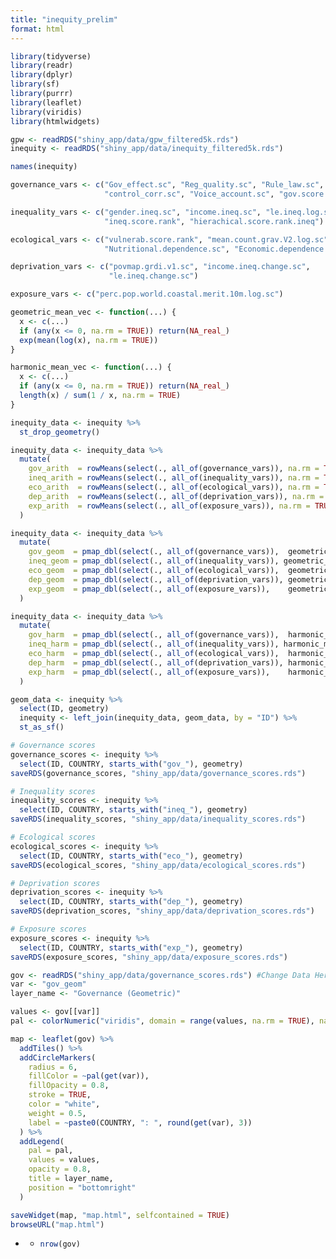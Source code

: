 ```yaml
---
title: "inequity_prelim"
format: html
---
```


```r
library(tidyverse)
library(readr)
library(dplyr)
library(sf)
library(purrr)
library(leaflet)
library(viridis)
library(htmlwidgets)
```

```r
gpw <- readRDS("shiny_app/data/gpw_filtered5k.rds")
inequity <- readRDS("shiny_app/data/inequity_filtered5k.rds")
```

```r
names(inequity)
```

```r
governance_vars <- c("Gov_effect.sc", "Reg_quality.sc", "Rule_law.sc", 
                     "control_corr.sc", "Voice_account.sc", "gov.score.rank")

inequality_vars <- c("gender.ineq.sc", "income.ineq.sc", "le.ineq.log.sc", 
                     "ineq.score.rank", "hierachical.score.rank.ineq")

ecological_vars <- c("vulnerab.score.rank", "mean.count.grav.V2.log.sc", 
                     "Nutritional.dependence.sc", "Economic.dependence.sc")

deprivation_vars <- c("povmap.grdi.v1.sc", "income.ineq.change.sc", 
                      "le.ineq.change.sc")

exposure_vars <- c("perc.pop.world.coastal.merit.10m.log.sc")
```

```r
geometric_mean_vec <- function(...) {
  x <- c(...)
  if (any(x <= 0, na.rm = TRUE)) return(NA_real_)
  exp(mean(log(x), na.rm = TRUE))
}

harmonic_mean_vec <- function(...) {
  x <- c(...)
  if (any(x <= 0, na.rm = TRUE)) return(NA_real_)
  length(x) / sum(1 / x, na.rm = TRUE)
}
```

```r
inequity_data <- inequity %>%
  st_drop_geometry()

inequity_data <- inequity_data %>%
  mutate(
    gov_arith  = rowMeans(select(., all_of(governance_vars)), na.rm = TRUE),
    ineq_arith = rowMeans(select(., all_of(inequality_vars)), na.rm = TRUE),
    eco_arith  = rowMeans(select(., all_of(ecological_vars)), na.rm = TRUE),
    dep_arith  = rowMeans(select(., all_of(deprivation_vars)), na.rm = TRUE),
    exp_arith  = rowMeans(select(., all_of(exposure_vars)), na.rm = TRUE)
  )

inequity_data <- inequity_data %>%
  mutate(
    gov_geom  = pmap_dbl(select(., all_of(governance_vars)),  geometric_mean_vec),
    ineq_geom = pmap_dbl(select(., all_of(inequality_vars)), geometric_mean_vec),
    eco_geom  = pmap_dbl(select(., all_of(ecological_vars)),  geometric_mean_vec),
    dep_geom  = pmap_dbl(select(., all_of(deprivation_vars)), geometric_mean_vec),
    exp_geom  = pmap_dbl(select(., all_of(exposure_vars)),    geometric_mean_vec)
  )

inequity_data <- inequity_data %>%
  mutate(
    gov_harm  = pmap_dbl(select(., all_of(governance_vars)),  harmonic_mean_vec),
    ineq_harm = pmap_dbl(select(., all_of(inequality_vars)), harmonic_mean_vec),
    eco_harm  = pmap_dbl(select(., all_of(ecological_vars)),  harmonic_mean_vec),
    dep_harm  = pmap_dbl(select(., all_of(deprivation_vars)), harmonic_mean_vec),
    exp_harm  = pmap_dbl(select(., all_of(exposure_vars)),    harmonic_mean_vec)
  )
```

```r
geom_data <- inequity %>%
  select(ID, geometry)
  inequity <- left_join(inequity_data, geom_data, by = "ID") %>%
  st_as_sf()

# Governance scores
governance_scores <- inequity %>%
  select(ID, COUNTRY, starts_with("gov_"), geometry)
saveRDS(governance_scores, "shiny_app/data/governance_scores.rds")

# Inequality scores
inequality_scores <- inequity %>%
  select(ID, COUNTRY, starts_with("ineq_"), geometry)
saveRDS(inequality_scores, "shiny_app/data/inequality_scores.rds")

# Ecological scores
ecological_scores <- inequity %>%
  select(ID, COUNTRY, starts_with("eco_"), geometry)
saveRDS(ecological_scores, "shiny_app/data/ecological_scores.rds")

# Deprivation scores
deprivation_scores <- inequity %>%
  select(ID, COUNTRY, starts_with("dep_"), geometry)
saveRDS(deprivation_scores, "shiny_app/data/deprivation_scores.rds")

# Exposure scores
exposure_scores <- inequity %>%
  select(ID, COUNTRY, starts_with("exp_"), geometry)
saveRDS(exposure_scores, "shiny_app/data/exposure_scores.rds")
```

```r
gov <- readRDS("shiny_app/data/governance_scores.rds") #Change Data Here
var <- "gov_geom"
layer_name <- "Governance (Geometric)"

values <- gov[[var]]
pal <- colorNumeric("viridis", domain = range(values, na.rm = TRUE), na.color = "transparent")

map <- leaflet(gov) %>%
  addTiles() %>%
  addCircleMarkers(
    radius = 6,
    fillColor = ~pal(get(var)),
    fillOpacity = 0.8,
    stroke = TRUE,
    color = "white",
    weight = 0.5,
    label = ~paste0(COUNTRY, ": ", round(get(var), 3))
  ) %>%
  addLegend(
    pal = pal,
    values = values,
    opacity = 0.8,
    title = layer_name,
    position = "bottomright"
  )

saveWidget(map, "map.html", selfcontained = TRUE)
browseURL("map.html")
```

-   <div>

    -   <div>

        ```r
        nrow(gov)
        ```

        </div>

    </div>
